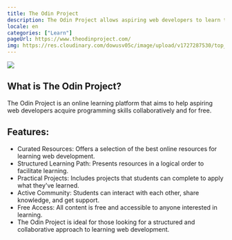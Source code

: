 ```yaml
---
title: The Odin Project
description: The Odin Project allows aspiring web developers to learn together for free.
locale: en
categories: ["Learn"]
pageUrl: https://www.theodinproject.com/
img: https://res.cloudinary.com/dowusv05c/image/upload/v1727287530/top_asnggs.webp
---
```


![](https://res.cloudinary.com/dowusv05c/image/upload/v1727287530/top_asnggs.webp)

## What is The Odin Project?

The Odin Project is an online learning platform that aims to help aspiring web developers acquire programming skills collaboratively and for free.

## Features:

- Curated Resources: Offers a selection of the best online resources for learning web development.
- Structured Learning Path: Presents resources in a logical order to facilitate learning.
- Practical Projects: Includes projects that students can complete to apply what they've learned.
- Active Community: Students can interact with each other, share knowledge, and get support.
- Free Access: All content is free and accessible to anyone interested in learning.
- The Odin Project is ideal for those looking for a structured and collaborative approach to learning web development.
